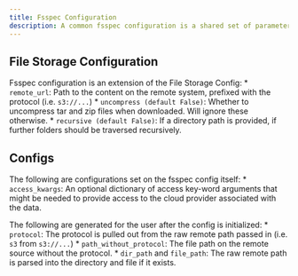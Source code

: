 ```yaml
---
title: Fsspec Configuration 
description: A common fsspec configuration is a shared set of parameters and settings utilized by connectors responsible for managing cloud-based file-system content. These configurations enable connectors to interact with cloud storage systems consistently, specifying details such as authentication credentials, access permissions, storage locations, and optimization options. By standardizing these fsspec configurations, connectors can seamlessly interface with various cloud-based file systems, promoting interoperability and efficient management of remote data storage across different cloud providers.
---
```


## File Storage Configuration

Fsspec configuration is an extension of the File Storage Config: \* `remote_url`: Path to the content on the remote system, prefixed with the protocol (i.e. `s3://...`) \* `uncompress (default False)`: Whether to uncompress tar and zip files when downloaded. Will ignore these otherwise. \* `recursive (default False)`: If a directory path is provided, if further folders should be traversed recursively.

## Configs

The following are configurations set on the fsspec config itself: \* `access_kwargs`: An optional dictionary of access key-word arguments that might be needed to provide access to the cloud provider associated with the data.

The following are generated for the user after the config is initialized: \* `protocol`: The protocol is pulled out from the raw remote path passed in (i.e. `s3` from `s3://...`) \* `path_without_protocol`: The file path on the remote source without the protocol. \* `dir_path` and `file_path`: The raw remote path is parsed into the directory and file if it exists.